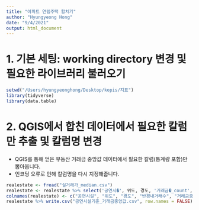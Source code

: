 ```yaml
---
title: "아파트 연립주택 합치기"
author: "Hyungyeong Hong"
date: "9/4/2021"
output: html_document
---
```

# 1. 기본 세팅: working directory 변경 및 필요한 라이브러리 불러오기
```r
setwd("/Users/hyungyeonghong/Desktop/kopis/지표")
library(tidyverse)
library(data.table)
```

# 2. QGIS에서 합친 데이터에서 필요한 칼럼만 추출 및 칼럼명 변경
* QGIS를 통해 얻은 부동산 거래금 중앙값 데이터에서 필요한 칼럼(통계량 포함)만 뽑아옵니다.
* 인코딩 오류로 인해 칼럼명을 다시 지정해줍니다.
```r
realestate <- fread("실거래가_median.csv")
realestate <- realestate %>% select('공연시�', 위도, 경도, '거래금�_count', '거래금�_median')
colnames(realestate) <- c("공연시설", "위도", "경도", "반경내거래수", "거래금중앙값")
realestate %>% write.csv("공연시설기준_거래금중앙값.csv", row.names = FALSE)
```